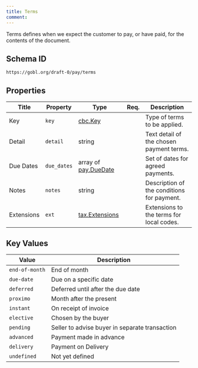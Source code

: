 ```yaml
---
title: Terms
comment: 
---
```


Terms defines when we expect the customer to pay, or have paid, for the contents of the document.

## Schema ID

`https://gobl.org/draft-0/pay/terms`

## Properties

| Title      | Property    | Type                                          | Req. | Description                                |
|------------|-------------|-----------------------------------------------|------|--------------------------------------------|
| Key        | `key`       | [cbc.Key](/draft-0/cbc/key)                   |      | Type of terms to be applied.               |
| Detail     | `detail`    | string                                        |      | Text detail of the chosen payment terms.   |
| Due Dates  | `due_dates` | array of [pay.DueDate](/draft-0/pay/due_date) |      | Set of dates for agreed payments.          |
| Notes      | `notes`     | string                                        |      | Description of the conditions for payment. |
| Extensions | `ext`       | [tax.Extensions](/draft-0/tax/extensions)     |      | Extensions to the terms for local codes.   |

## Key Values

| Value          | Description                                    |
|----------------|------------------------------------------------|
| `end-of-month` | End of month                                   |
| `due-date`     | Due on a specific date                         |
| `deferred`     | Deferred until after the due date              |
| `proximo`      | Month after the present                        |
| `instant`      | On receipt of invoice                          |
| `elective`     | Chosen by the buyer                            |
| `pending`      | Seller to advise buyer in separate transaction |
| `advanced`     | Payment made in advance                        |
| `delivery`     | Payment on Delivery                            |
| `undefined`    | Not yet defined                                |

